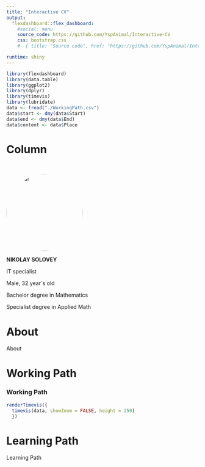 ```yaml
---
title: "Interactive CV"
output: 
  flexdashboard::flex_dashboard:
    #social: menu
    source_code: https://github.com/YspAnimal/Interactive-CV
    css: bootstrap.css
    #- { title: "Source code", href: "https://github.com/YspAnimal/Interactive-CV", icon: "github" , align: right }

runtime: shiny
---
```


```r
library(flexdashboard)
library(data.table)
library(ggplot2)
library(dplyr)
library(timevis)
library(lubridate)
data <- fread("./WorkingPath.csv")
data$start <- dmy(data$Start)
data$end <- dmy(data$End)
data$content <- data$Place
```

Column {.sidebar}
======================
<br>
<style>
img {
  border-radius: 50%;
}
</style>
<img src="myphoto.jpeg" alt="Avatar" style="width:200px">

**NIKOLAY SOLOVEY**

IT specialist

Male, 32 year`s old

Bachelor degree in Mathematics

Specialist degree in Applied Math

About
======================
About





Working Path
======================
### Working Path
```r
renderTimevis({
  timevis(data, showZoom = FALSE, height = 250)
  })
```







Learning Path
======================
Learning Path

